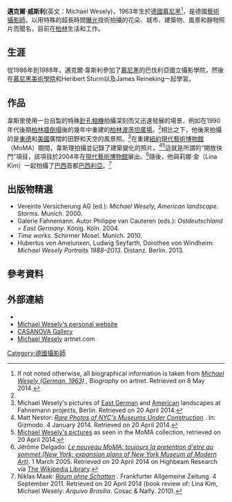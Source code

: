 {{translating|[[:en:Michael_Wesely|:en:Michael Wesely]]||tpercent=|time=2021-02-02UTC10:35:02}}
{{Request translation|en|}}
{{Infobox person
| name        = Michael Wesely
| image       = <!-- just the filename, without the File: or Image: prefix or enclosing [[brackets|brackets]] -->
| caption     = <!-- empty, as we have no image yet -->
| birth_date  = {{birth year and age|1963}}
| birth_place = [[西德|德國]][[慕尼黑|慕尼黑]]
| death_date  = <!-- {{Death date and age|YYYY|MM|DD|YYYY|MM|DD}} or {{Death-date and age|death date†|birth date†}} -->
| death_place = 
| other_names = 
| occupation  = [[攝影師|藝術攝影師]]
| known_for   = 特殊的超長時間曝光技術
}}

'''邁克爾·威斯利'''(英文：Michael Wesely)，1963年生於[[德國|德國]][[慕尼黑|慕尼黑]]<ref>If not noted otherwise, all biographical information is taken from ''[http://www.artnet.com/artists/michael-wesely/ Michael Wesely (German, 1963)] {{Wayback|url=http://www.artnet.com/artists/michael-wesely/ |date=20140508061723 }}, Biography'' on artnet. Retrieved on 8 May 2014.</ref>，是德國[[攝影師|藝術攝影師]]，以用特殊的超長時間[[曝光|曝光]]技術拍攝的花朵、城市、建築物、風景和靜物照片而聞名，目前在[[柏林|柏林]]生活和工作。

==生涯==
從1986年到1988年，邁克爾·韋斯利參加了[[慕尼黑|慕尼黑]]的巴伐利亞國立攝影學院，然後在[[慕尼黑美術學院|慕尼黑美術學院]]和Heribert Sturm以及James Reineking一起學習。

==作品==
韋斯里使用一台自製的特殊[[針孔相機|針孔相機]]拍攝深刻而又迅速發展的場景，例如在1990年代後期[[柏林牆倒塌|柏林牆倒塌]]後的幾年中重建的[[柏林|柏林]][[波茨坦廣場|波茨坦廣場]]。<ref name=somerstein />相比之下，他後來拍攝的是[[東德|東德]]和[[美國|美國]]廣闊的田野和天空的風景照。<ref>Michael Wesely's pictures of [http://www.fahnemannprojects.com/Ostdeutsche-Landscha.134.0.html East German] {{Wayback|url=http://www.fahnemannprojects.com/Ostdeutsche-Landscha.134.0.html |date=20161026200628 }} and [http://www.fahnemannprojects.com/American-Landscape.133.0.html American] {{Wayback|url=http://www.fahnemannprojects.com/American-Landscape.133.0.html |date=20121009001355 }} landscapes at Fahnemann projects, Berlin. Retrieved on 20 April 2014.</ref>在重建[[紐約現代藝術博物館|紐約現代藝術博物館]]（MoMA）期間，韋斯理拍攝並記錄了建築變化的照片。<ref>Matt Nestor: ''[https://gizmodo.com/rare-photos-of-nycs-museums-under-construction-1556125533 Rare Photos of NYC's Museums Under Construction] {{Wayback|url=https://gizmodo.com/rare-photos-of-nycs-museums-under-construction-1556125533 |date=20200810081715 }}''. In: Gizmodo. 4 January 2014. Retrieved on 20 April 2014.</ref><ref>[http://www.moma.org/collection/browse_results.php?artistFilterInitial=&criteria=O%3AAD%3AE%3A8194&page_number=1&template_id=10&sort_order=1 Michael Wesely's pictures] as seen in the MoMA collection, retrieved on 20 April 2014.</ref>這就是所謂的“開放快門”項目，該項目於2004年在[[現代藝術博物館|現代藝術博物館]]展出。<ref>Jérôme Delgado: ''[https://web.archive.org/web/20140611124245/http://www.highbeam.com/doc/1G1-131279261.html Le nouveau MoMA: toujours la pretention d'etre au sommet.(New York; expansion plans of New York Museum of Modern Art)]''. 1 March 2005. Retrieved on 20 April 2014 on Highbeam Research via [[WP:WIKILIB|The Wikipedia Library]].</ref>隨後，他與莉娜·金（Lina Kim）一起拍攝了[[巴西|巴西]]首都[[巴西利亞|巴西利亞]]。<ref>Niklas Maak: ''[https://www.faz.net/aktuell/feuilleton/kunstmarkt/kunstbuecher/raum-ohne-schatten-11132629.html Raum ohne Schatten] {{Wayback|url=https://www.faz.net/aktuell/feuilleton/kunstmarkt/kunstbuecher/raum-ohne-schatten-11132629.html |date=20200919195949 }}''. Frankfurter Allgemeine Zeitung. 4 September 2011. Retrieved on 20 April 2014 (book review of: Lina Kim, Michael Wesely: ''Arquivo Brasília''. Cosac & Naify. 2010).</ref>

== 出版物精選 ==
* Vereinte Versicherung AG (ed.): ''Michael Wesely, American landscape''. Storms. Munich. 2000. {{ISBN|3-927533-26-2}} 
* Galerie Fahnemann. Autor Philippe van Cauteren (eds.): ''Ostdeutschland = East Germany''. König. Köln. 2004. {{ISBN|3-88375-849-3}}
* ''Time works''. Schirmer Mosel. Munich. 2010. {{ISBN|978-3-8296-0513-7}} 
* Hubertus von Amelunxen, Ludwig Seyfarth, Dorothee von Windheim: ''Michael Wesely Portraits 1988–2013''. Distanz. Berlin. 2013. {{ISBN|978-3-95476-043-5}}

== 參考資料 ==
<references />

== 外部連結 ==
* {{DNB-Portal|119449846}}
* [http://wesely.org Michael Wesely's personal website] {{Wayback|url=http://wesely.org/ |date=20210214010423 }}
* [https://casanovaarte.com/en/?portfolio=michael-wesely CASANOVA Gallery] {{Wayback|url=https://casanovaarte.com/en/?portfolio=michael-wesely |date=20200609114905 }}
* [http://www.artnet.com/artists/michael-wesely/ Michael Wesely] {{Wayback|url=http://www.artnet.com/artists/michael-wesely/ |date=20140508061723 }} artnet.com

{{Authority control}}

[[Category:德國攝影師|Category:德國攝影師]]